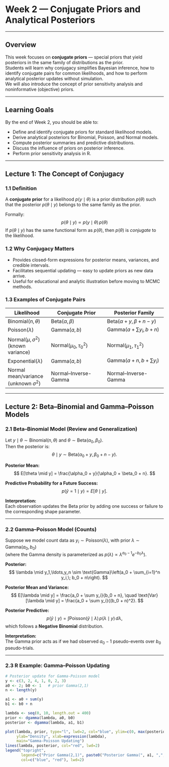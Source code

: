 # Week 2 — Conjugate Priors and Analytical Posteriors

---

## Overview
This week focuses on **conjugate priors** — special priors that yield posteriors in the same family of distributions as the prior.  
Students will learn why conjugacy simplifies Bayesian inference, how to identify conjugate pairs for common likelihoods, and how to perform analytical posterior updates without simulation.  
We will also introduce the concept of prior sensitivity analysis and noninformative (objective) priors.

---

## Learning Goals

By the end of Week 2, you should be able to:

- Define and identify conjugate priors for standard likelihood models.  
- Derive analytical posteriors for Binomial, Poisson, and Normal models.  
- Compute posterior summaries and predictive distributions.  
- Discuss the influence of priors on posterior inference.  
- Perform prior sensitivity analysis in R.

---

## Lecture 1: The Concept of Conjugacy

### 1.1 Definition
A **conjugate prior** for a likelihood $p(y \mid \theta)$ is a prior distribution $p(\theta)$ such that the posterior $p(\theta \mid y)$ belongs to the same family as the prior.  

Formally:
$$
p(\theta \mid y) \propto p(y \mid \theta)\, p(\theta)
$$
If $p(\theta \mid y)$ has the same functional form as $p(\theta)$, then $p(\theta)$ is *conjugate* to the likelihood.

### 1.2 Why Conjugacy Matters
- Provides closed-form expressions for posterior means, variances, and credible intervals.  
- Facilitates sequential updating — easy to update priors as new data arrive.  
- Useful for educational and analytic illustration before moving to MCMC methods.

### 1.3 Examples of Conjugate Pairs

| Likelihood | Conjugate Prior | Posterior Family |
|-------------|-----------------|------------------|
| Binomial$(n,\theta)$ | Beta$(\alpha,\beta)$ | Beta$(\alpha+y, \beta+n-y)$ |
| Poisson$(\lambda)$ | Gamma$(a,b)$ | Gamma$(a+\sum y_i, b+n)$ |
| Normal$(\mu,\sigma^2)$ (known variance) | Normal$(\mu_0,\tau_0^2)$ | Normal$(\mu_1,\tau_1^2)$ |
| Exponential$(\lambda)$ | Gamma$(a,b)$ | Gamma$(a+n, b+\sum y_i)$ |
| Normal mean/variance (unknown $\sigma^2$) | Normal–Inverse-Gamma | Normal–Inverse-Gamma |

---

## Lecture 2: Beta–Binomial and Gamma–Poisson Models

### 2.1 Beta–Binomial Model (Review and Generalization)
Let $y \mid \theta \sim \text{Binomial}(n,\theta)$ and $\theta \sim \text{Beta}(\alpha_0,\beta_0)$.  
Then the posterior is:
$$
\theta \mid y \sim \text{Beta}(\alpha_0 + y, \beta_0 + n - y).
$$

**Posterior Mean:**
$$
E[\theta \mid y] = \frac{\alpha_0 + y}{\alpha_0 + \beta_0 + n}.
$$

**Predictive Probability for a Future Success:**
$$
p(\tilde{y}=1 \mid y) = E[\theta \mid y].
$$

**Interpretation:**  
Each observation updates the Beta prior by adding one success or failure to the corresponding shape parameter.

---

### 2.2 Gamma–Poisson Model (Counts)

Suppose we model count data as $y_i \sim \text{Poisson}(\lambda)$, with prior $\lambda \sim \text{Gamma}(a_0, b_0)$  
(where the Gamma density is parameterized as $p(\lambda) \propto \lambda^{a_0-1} e^{-b_0\lambda}$).

**Posterior:**
$$
\lambda \mid y_1,\ldots,y_n \sim \text{Gamma}\left(a_0 + \sum_{i=1}^n y_i,\; b_0 + n\right).
$$

**Posterior Mean and Variance:**
$$
E[\lambda \mid y] = \frac{a_0 + \sum y_i}{b_0 + n}, \quad
\text{Var}[\lambda \mid y] = \frac{a_0 + \sum y_i}{(b_0 + n)^2}.
$$

**Posterior Predictive:**
$$
p(\tilde{y} \mid y) = \int \text{Poisson}(\tilde{y} \mid \lambda)\, p(\lambda \mid y)\, d\lambda,
$$
which follows a **Negative Binomial** distribution.

**Interpretation:**  
The Gamma prior acts as if we had observed $a_0-1$ pseudo-events over $b_0$ pseudo-trials.

---

### 2.3 R Example: Gamma–Poisson Updating

```r
# Posterior update for Gamma-Poisson model
y <- c(3, 2, 4, 1, 0, 2, 3)
a0 <- 2; b0 <- 1   # prior Gamma(2,1)
n <- length(y)

a1 <- a0 + sum(y)
b1 <- b0 + n

lambda <- seq(0, 10, length.out = 400)
prior <- dgamma(lambda, a0, b0)
posterior <- dgamma(lambda, a1, b1)

plot(lambda, prior, type="l", lwd=2, col="blue", ylim=c(0, max(posterior)),
     ylab="Density", xlab=expression(lambda),
     main="Gamma-Poisson Updating")
lines(lambda, posterior, col="red", lwd=2)
legend("topright",
       legend=c("Prior Gamma(2,1)", paste0("Posterior Gamma(", a1, ",", b1, ")")),
       col=c("blue", "red"), lwd=2)
```